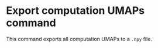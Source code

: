 
# Export computation UMAPs command

This command exports all computation UMAPs to a <NumPyIcon /> `.npy` file.

